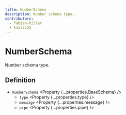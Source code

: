 ```yaml
---
title: NumberSchema
description: Number schema type.
contributors:
  - fabian-hiller
  - kazizi55
---
```



# NumberSchema

Number schema type.

## Definition

- `NumberSchema` <Property {...properties.BaseSchema} />
  - `type` <Property {...properties.type} />
  - `message` <Property {...properties.message} />
  - `pipe` <Property {...properties.pipe} />
